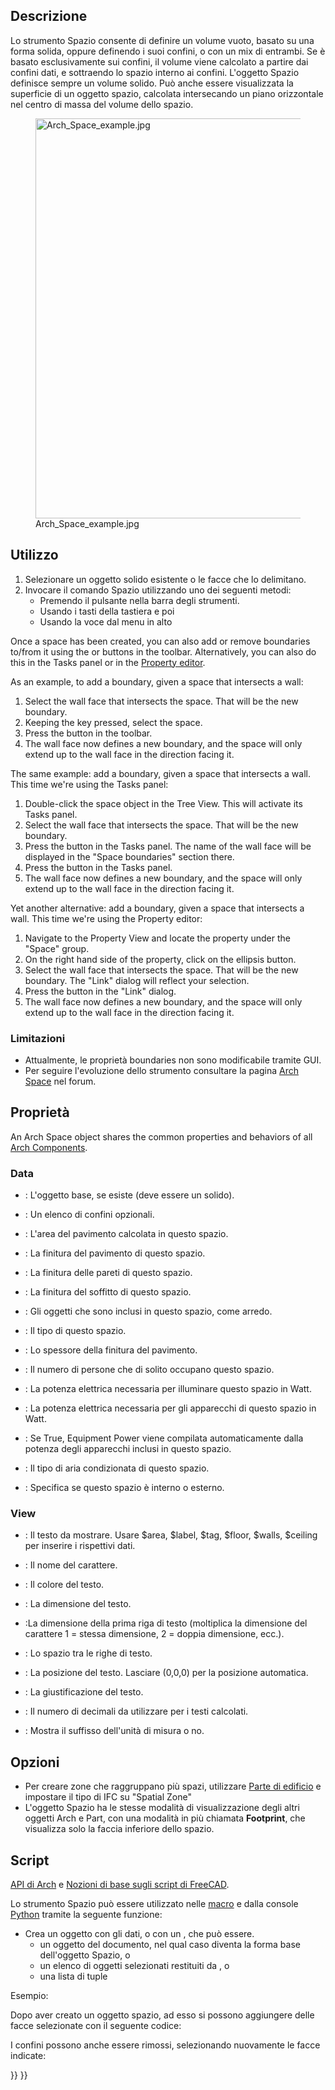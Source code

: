 <languages/>

<div class="mw-translate-fuzzy">
{{docnav/it
|[[Arch_SectionPlane/it|Piano di sezione]]
|[[Arch_Stairs/it|Scale]]
|[[Arch_Workbench/it|Arch]]
|IconL=Arch_SectionPlane.svg
|IconR=Arch_Stairs.svg
|IconC=Workbench_Arch.svg
}}
</div>

{{VeryImportantMessage|THIS COMMAND IS PART OF THE INTEGRATED [[BIM_Workbench|BIM WORKBENCH]] IN V1.0<br>
This page has been updated for that version.}}

<div class="mw-translate-fuzzy">
{{GuiCommand/it
|Name=Arch_Space
|Name/it=Spazio
|MenuLocation=Arch → Spazio
|Workbenches=[[Arch_Workbench/it|Arch]]
|Shortcut={{KEY|S}} {{KEY|P}}
|Version=0.14
|SeeAlso=[[Arch_Wall/it|Parete]], [[Arch_Structure/it|Struttura]]
}}
</div>

<span id="Description"></span>
==Descrizione==

<div class="mw-translate-fuzzy">
Lo strumento Spazio consente di definire un volume vuoto, basato su una forma solida, oppure definendo i suoi confini, o con un mix di entrambi. Se è basato esclusivamente sui confini, il volume viene calcolato a partire dai confini dati, e sottraendo lo spazio interno ai confini. L'oggetto Spazio definisce sempre un volume solido. Può anche essere visualizzata la superficie di un oggetto spazio, calcolata intersecando un piano orizzontale nel centro di massa del volume dello spazio.
</div>

[[Image:Arch Space example.jpg|640px]]

{{Caption|Oggetto spazio creato da un oggetto solido esistente, poi sono aggiunte due facce della parete come confini.}}

<span id="Usage"></span>
==Utilizzo==

<div class="mw-translate-fuzzy">
# Selezionare un oggetto solido esistente o le facce che lo delimitano.
# Invocare il comando Spazio utilizzando uno dei seguenti metodi:
#* Premendo il pulsante {{Button|[[Image:Arch_Space.svg|16px]] [[Arch_Space/it|Spazio]]}} nella barra degli strumenti.
#* Usando i tasti della tastiera {{KEY|S}} e poi {{KEY|P}}
#* Usando la voce {{MenuCommand|Arch → Spazio}} dal menu in alto
</div>

Once a space has been created, you can also add or remove boundaries to/from it using the {{Button|[[Image:Arch_Add.svg|16px]] [[Arch_Add|Add]]}} or {{Button|[[Image:Arch_Remove.svg|16px]] [[Arch_Remove|Remove]]}} buttons in the toolbar. Alternatively, you can also do this in the Tasks panel or in the [[Property_editor|Property editor]].

As an example, to add a boundary, given a space that intersects a wall:
# Select the wall face that intersects the space. That will be the new boundary.
# Keeping the {{KEY|Ctrl}} key pressed, select the space.
# Press the {{Button|[[Image:Arch_Add.svg|16px]] [[Arch_Add|Add]]}} button in the toolbar.
# The wall face now defines a new boundary, and the space will only extend up to the wall face in the direction facing it.

The same example: add a boundary, given a space that intersects a wall. This time we're using the Tasks panel:
# Double-click the space object in the Tree View. This will activate its Tasks panel.
# Select the wall face that intersects the space. That will be the new boundary.
# Press the {{Button|[[Image:Arch_Add.svg|16px]] [[Arch_Add|Add]]}} button in the Tasks panel. The name of the wall face will be displayed in the "Space boundaries" section there.
# Press the {{Button|OK}} button in the Tasks panel.
# The wall face now defines a new boundary, and the space will only extend up to the wall face in the direction facing it.

Yet another alternative: add a boundary, given a space that intersects a wall. This time we're using the Property editor:
# Navigate to the Property View and locate the {{PropertyData|Boundaries}} property under the "Space" group.
# On the right hand side of the {{PropertyData|Boundaries}} property, click on the ellipsis button.
# Select the wall face that intersects the space. That will be the new boundary. The "Link" dialog will reflect your selection.
# Press the {{Button|OK}} button in the "Link" dialog.
# The wall face now defines a new boundary, and the space will only extend up to the wall face in the direction facing it.

<span id="Limitations"></span>
=== Limitazioni ===

* Attualmente, le proprietà boundaries non sono modificabile tramite GUI.
* Per seguire l'evoluzione dello strumento consultare la pagina [http://forum.freecadweb.org/viewtopic.php?f=9&t=4275 Arch Space] nel forum.

<span id="Properties"></span>
== Proprietà ==

An Arch Space object shares the common properties and behaviors of all [[Arch_Component|Arch Components]].

===Data===

{{Properties_Title|Space}}

<div class="mw-translate-fuzzy">
* {{PropertyData/it|Base}}: L'oggetto base, se esiste (deve essere un solido).
* {{PropertyData/it|Boundaries}}: Un elenco di confini opzionali.
* {{PropertyData/it|Area}}: L'area del pavimento calcolata in questo spazio.
* {{PropertyData/it|FinishFloor}}: La finitura del pavimento di questo spazio.
* {{PropertyData/it|FinishWalls}}: La finitura delle pareti di questo spazio.
* {{PropertyData/it|FinishCeiling}}: La finitura del soffitto di questo spazio.
* {{PropertyData/it|Group}}: Gli oggetti che sono inclusi in questo spazio, come arredo.
* {{PropertyData/it|SpaceType}}: Il tipo di questo spazio.
* {{PropertyData/it|FloorThickness}}: Lo spessore della finitura del pavimento.
* {{PropertyData/it|NumberOfPeople}}: Il numero di persone che di solito occupano questo spazio.
* {{PropertyData/it|LightingPower}}: La potenza elettrica necessaria per illuminare questo spazio in Watt.
* {{PropertyData/it|EquipmentPower}}: La potenza elettrica necessaria per gli apparecchi di questo spazio in Watt.
* {{PropertyData/it|AutoPower}}: Se True, Equipment Power viene compilata automaticamente dalla potenza degli apparecchi inclusi in questo spazio.
* {{PropertyData/it|Conditioning}}: Il tipo di aria condizionata di questo spazio.
* {{PropertyData/it|Internal}}: Specifica se questo spazio è interno o esterno.
</div>

===View===

{{Properties_Title|Space}}

<div class="mw-translate-fuzzy">
* {{PropertyView/it|Text}}: Il testo da mostrare. Usare $area, $label, $tag, $floor, $walls, $ceiling per inserire i rispettivi dati.
* {{PropertyView/it|FontName}}: Il nome del carattere.
* {{PropertyView/it|TextColor}}: Il colore del testo.
* {{PropertyView/it|FontSize}}: La dimensione del testo.
* {{PropertyView/it|FirstLine}}:La dimensione della prima riga di testo (moltiplica la dimensione del carattere 1 = stessa dimensione, 2 = doppia dimensione, ecc.).
* {{PropertyView/it|LineSpacing}}: Lo spazio tra le righe di testo.
* {{PropertyView/it|TextPosition}}: La posizione del testo. Lasciare (0,0,0) per la posizione automatica.
* {{PropertyView/it|TextAlign}}: La giustificazione del testo.
* {{PropertyView/it|Decimals}}: Il numero di decimali da utilizzare per i testi calcolati.
* {{PropertyView/it|ShowUnit}}: Mostra il suffisso dell'unità di misura o no.
</div>

<span id="Options"></span>
== Opzioni ==

* Per creare zone che raggruppano più spazi, utilizzare [[Arch_BuildingPart/it|Parte di edificio]] e impostare il tipo di IFC su "Spatial Zone"
* L'oggetto Spazio ha le stesse modalità di visualizzazione degli altri oggetti Arch e Part, con una modalità in più chiamata '''Footprint''', che visualizza solo la faccia inferiore dello spazio.

<span id="Scripting"></span>
==Script==

{{Emphasis|Vedere anche:}} [[Arch_API/it|API di Arch]] e [[FreeCAD_Scripting_Basics/it|Nozioni di base sugli script di FreeCAD]].

Lo strumento Spazio può essere utilizzato nelle [[Macros/it|macro]] e dalla console [[Python/it|Python]] tramite la seguente funzione:

{{Code|code=
Space = makeSpace(objects=None, baseobj=None, name="Space")
}}

* Crea un oggetto {{incode|Space}} con gli {{incode|objects}} dati, o con un {{incode|baseobj}}, che può essere. 
** un oggetto del documento, nel qual caso diventa la forma base dell'oggetto Spazio, o
** un elenco di oggetti selezionati restituiti da {{incode|FreeCADGui.Selection.getSelectionEx()}}, o
** una lista di tuple {{incode|(object, subobjectname)}}

Esempio:

{{Code|code=
import FreeCAD, Arch

Box = FreeCAD.ActiveDocument.addObject("Part::Box", "Box")
Box.Length = 1000
Box.Width = 1000
Box.Height = 1000

Space = Arch.makeSpace(Box)
Space.ViewObject.LineWidth = 2
FreeCAD.ActiveDocument.recompute()
}}

Dopo aver creato un oggetto spazio, ad esso si possono aggiungere delle facce selezionate con il seguente codice:

{{Code|code=
import FreeCAD, FreeCADGui, Draft, Arch

points = [FreeCAD.Vector(-500, 0, 0), FreeCAD.Vector(1000, 1000, 0)]
Line = Draft.makeWire(points)
Wall = Arch.makeWall(Line, width=150, height=2000)
FreeCAD.ActiveDocument.recompute()

# Select a face of the wall
selection = FreeCADGui.Selection.getSelectionEx()
Arch.addSpaceBoundaries(Space, selection)
}}

I confini possono anche essere rimossi, selezionando nuovamente le facce indicate:

{{Code|code=
selection = FreeCADGui.Selection.getSelectionEx()
Arch.removeSpaceBoundaries(Space, selection)
}}


<div class="mw-translate-fuzzy">
{{docnav/it
|[[Arch_SectionPlane/it|Piano di sezione]]
|[[Arch_Stairs/it|Scale]]
|[[Arch_Workbench/it|Arch]]
|IconL=Arch_SectionPlane.svg
|IconR=Arch_Stairs.svg
|IconC=Workbench_Arch.svg
}}
</div>

{{BIM_Tools_navi{{#translation:}}}}
{{Userdocnavi{{#translation:}}}}